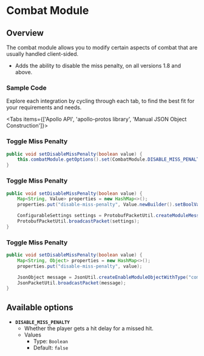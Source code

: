 
# Combat Module

## Overview

The combat module allows you to modify certain aspects of combat that are usually handled client-sided.

- Adds the ability to disable the miss penalty, on all versions 1.8 and above.

### Sample Code
Explore each integration by cycling through each tab, to find the best fit for your requirements and needs.

<Tabs items={['Apollo API', 'apollo-protos library', 'Manual JSON Object Construction']}>

<Tab>

### Toggle Miss Penalty

```java
public void setDisableMissPenalty(boolean value) {
    this.combatModule.getOptions().set(CombatModule.DISABLE_MISS_PENALTY, value);
}
```

</Tab>

<Tab>

### Toggle Miss Penalty

```java
public void setDisableMissPenalty(boolean value) {
    Map<String, Value> properties = new HashMap<>();
    properties.put("disable-miss-penalty", Value.newBuilder().setBoolValue(value).build());

    ConfigurableSettings settings = ProtobufPacketUtil.createModuleMessage("combat", properties);
    ProtobufPacketUtil.broadcastPacket(settings);
}
```

</Tab>

<Tab>

### Toggle Miss Penalty

```java
public void setDisableMissPenalty(boolean value) {
    Map<String, Object> properties = new HashMap<>();
    properties.put("disable-miss-penalty", value);

    JsonObject message = JsonUtil.createEnableModuleObjectWithType("combat", properties);
    JsonPacketUtil.broadcastPacket(message);
}
```

</Tab>

</Tabs>

## Available options

- __`DISABLE_MISS_PENALTY`__
    - Whether the player gets a hit delay for a missed hit.
    - Values
        - Type: `Boolean`
        - Default: `false`
